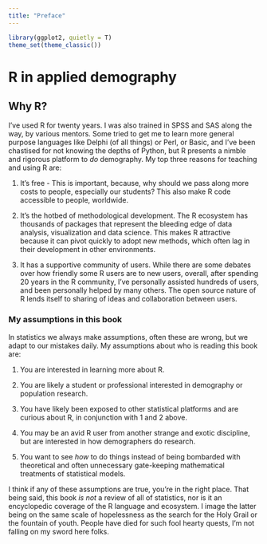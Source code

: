 ```yaml
---
title: "Preface"
---
```


```r
library(ggplot2, quietly = T)
theme_set(theme_classic())
```

# R in applied demography

## Why R?

I've used R for twenty years. I was also trained in SPSS and SAS along
the way, by various mentors. Some tried to get me to learn more general
purpose languages like Delphi (of all things) or Perl, or Basic, and
I've been chastised for not knowing the depths of Python, but R presents
a nimble and rigorous platform to *do* demography. My top three reasons
for teaching and using R are:

1.  It's free - This is important, because, why should we pass along
    more costs to people, especially our students? This also make R code
    accessible to people, worldwide.

2.  It's the hotbed of methodological development. The R ecosystem has
    thousands of packages that represent the bleeding edge of data
    analysis, visualization and data science. This makes R attractive
    because it can pivot quickly to adopt new methods, which often lag
    in their development in other environments.

3.  It has a supportive community of users. While there are some debates
    over how friendly some R users are to new users, overall, after
    spending 20 years in the R community, I've personally assisted
    hundreds of users, and been personally helped by many others. The
    open source nature of R lends itself to sharing of ideas and
    collaboration between users.

### My assumptions in this book

In statistics we always make assumptions, often these are wrong, but we
adapt to our mistakes daily. My assumptions about who is reading this
book are:

1.  You are interested in learning more about R.

2.  You are likely a student or professional interested in demography or
    population research.

3.  You have likely been exposed to other statistical platforms and are
    curious about R, in conjunction with 1 and 2 above.

4.  You may be an avid R user from another strange and exotic
    discipline, but are interested in how demographers do research.

5.  You want to see *how* to do things instead of being bombarded with
    theoretical and often unnecessary gate-keeping mathematical
    treatments of statistical models.

I think if any of these assumptions are true, you're in the right place.
That being said, this book *is not* a review of all of statistics, nor
is it an encyclopedic coverage of the R language and ecosystem. I image
the latter being on the same scale of hopelessness as the search for the
Holy Grail or the fountain of youth. People have died for such fool
hearty quests, I'm not falling on my sword here folks.

